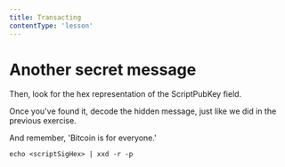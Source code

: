 ```yaml
---
title: Transacting
contentType: 'lesson'
---
```


# Another secret message

Then, look for the hex representation of the ScriptPubKey field.

Once you've found it, decode the hidden message, just like we did in the previous exercise.

And remember, 'Bitcoin is for everyone.'

```shell
echo <scriptSigHex> | xxd -r -p
```
